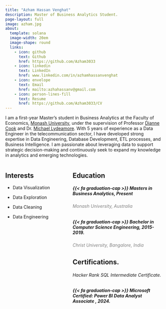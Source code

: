 ```yaml
---
title: "Azham Hassan Venghat"
description: Master of Business Analytics Student.
page-layout: full
image: azham.jpg
about:
  template: solana
  image-width: 20em
  image-shape: round
  links:
    - icon: github
      text: Github
      href: https://github.com/Azham3033
    - icon: linkedin
      text: LinkedIn
      href: www.linkedin.com/in/azhamhassanvenghat
    - icon: envelope
      text: Email
      href: mailto:azhahassanv@gmail.com
    - icon: person-lines-fill
      text: Resume
      href: https://github.com/Azham3033/CV
---
```


I am a first-year Master's student in Business Analytics at the Faculty of Economics, [Monash University](https://www.monash.edu/business/ebs), under the supervision of Professor [Dianne Cook](http://www.dicook.org/) and Dr. [Michael Lydeamore](https://research.monash.edu/en/persons/michael-lydeamore). With 5 years of experience as a Data Engineer in the telecommunication sector, I have developed strong expertise in Data Engineering, Database Development, ETL processes, and Business Intelligence. I am passionate about leveraging data to support strategic decision-making and continuously seek to expand my knowledge in analytics and emerging technologies.

::: columns
::: {.column width="40%"}
## Interests

-   Data Visualization

-   Data Exploration

-   Data Cleaning

-   Data Engineering
:::

::: {.column width="60%"}
## Education

##### {{< fa graduation-cap >}} Masters in Business Analytics, Present

###### Monash University, Australia {style="color: gray"}

##### {{< fa graduation-cap >}} Bachelor in Computer Science Engineering, 2015-2019.

###### Christ University, Bangalore, India {style="color: gray"}

## Certifications.

###### Hacker Rank SQL Intermediate Certificate.

##### {{< fa graduation-cap >}} Microsoft Certified: Power BI Data Analyst Associate , 2024.
:::
:::

